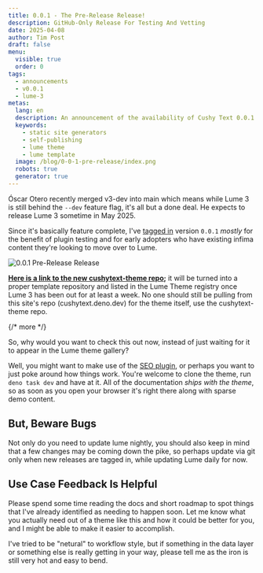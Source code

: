 ```yaml
---
title: 0.0.1 - The Pre-Release Release!
description: GitHub-Only Release For Testing And Vetting
date: 2025-04-08
author: Tim Post
draft: false
menu:
  visible: true
  order: 0
tags:
  - announcements
  - v0.0.1
  - lume-3
metas:
  lang: en
  description: An announcement of the availability of Cushy Text 0.0.1 in pre-release from Github.
  keywords:
    - static site generators
    - self-publishing
    - lume theme
    - lume template
  image: /blog/0-0-1-pre-release/index.png
  robots: true
  generator: true
---
```


Óscar Otero recently merged v3-dev into main which means while 
Lume 3 is still behind the `--dev` feature flag, it's all but 
a done deal. He expects to release Lume 3 sometime in May 2025.

Since it's basically feature complete, I've [tagged in](https://github.com/timthepost/cushytext-theme/releases/tag/v0.0.1)
version `0.0.1` _mostly_ for the benefit of plugin testing and 
for early adopters who have existing infima content they're looking
to move over to Lume. 

<img
  class="blog_image"
  src="/blog/0-0-1-pre-release/index.png" 
  alt="0.0.1 Pre-Release Release" 
  title="Can you git it? I bet you can!" />

**[Here is a link to the new cushytext-theme repo](https://github.com/timthepost/cushytext-theme);**
it will be turned into a proper template repository and listed in the Lume Theme registry
once Lume 3 has been out for at least a week. No one should still be pulling from this 
site's repo (cushytext.deno.dev) for the theme itself, use the cushytext-theme repo.

{/* more */} 
<div id="more"></div>

So, why would you want to check this out now, instead of just waiting for it to appear
in the Lume theme gallery?

Well, you might want to make use of the [SEO plugin](/docs/theme-plugins/#simple-seo), or 
perhaps you want to just poke around how things work. You're welcome to clone the theme,
run `deno task dev` and have at it. All of the documentation _ships with the theme_, so
as soon as you open your browser it's right there along with sparse demo content.

## But, Beware Bugs

Not only do you need to update lume nightly, you should also keep in mind that a few 
changes may be coming down the pike, so perhaps update via git only when new releases
are tagged in, while updating Lume daily for now.

## Use Case Feedback Is Helpful

Please spend some time reading the docs and short roadmap to spot things that I've already
identified as needing to happen soon. Let me know what you actually need out of a theme like
this and how it could be better for you, and I might be able to make it easier to accomplish.

I've tried to be "netural" to workflow style, but if something in the data layer or something
else is really getting in your way, please tell me as the iron is still very hot and easy to 
bend.
